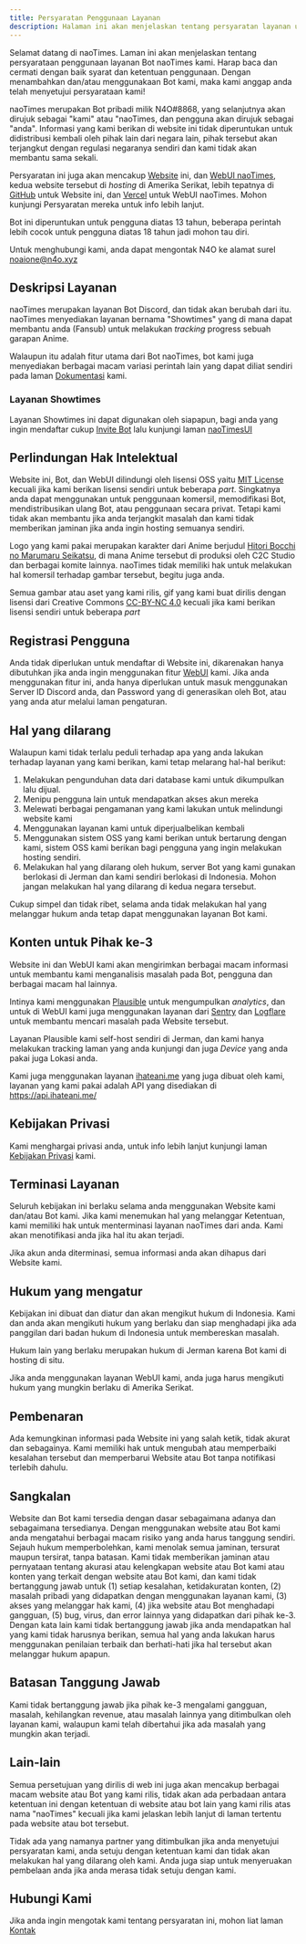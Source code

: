 ```yaml
---
title: Persyaratan Penggunaan Layanan
description: Halaman ini akan menjelaskan tentang persyaratan layanan untuk menggunakan Bot ini.
---
```


Selamat datang di naoTimes. Laman ini akan menjelaskan tentang persyarataan penggunaan layanan Bot naoTimes kami. Harap baca dan cermati dengan baik syarat dan ketentuan penggunaan. Dengan menambahkan dan/atau menggunakaan Bot kami, maka kami anggap anda telah menyetujui persyarataan kami!

naoTimes merupakan Bot pribadi milik N4O#8868, yang selanjutnya akan dirujuk sebagai "kami" atau "naoTimes, dan pengguna akan dirujuk sebagai "anda". Informasi yang kami berikan di website ini tidak diperuntukan untuk didistribusi kembali oleh pihak lain dari negara lain, pihak tersebut akan terjangkut dengan regulasi negaranya sendiri dan kami tidak akan membantu sama sekali.

Persyaratan ini juga akan mencakup [Website](#) ini, dan [WebUI naoTimes](https://panel.naoti.me), kedua website tersebut di *hosting* di Amerika Serikat, lebih tepatnya di [GitHub](https://docs.github.com/en/github/site-policy/github-terms-of-service) untuk Website ini, dan [Vercel](https://vercel.com/legal/terms) untuk WebUI naoTimes. Mohon kunjungi Persyaratan mereka untuk info lebih lanjut.

Bot ini diperuntukan untuk pengguna diatas 13 tahun, beberapa perintah lebih cocok untuk pengguna diatas 18 tahun jadi mohon tau diri.

Untuk menghubungi kami, anda dapat mengontak N4O ke alamat surel [noaione@n4o.xyz](mailto:naoione@n4o.xyz)

## Deskripsi Layanan

naoTimes merupakan layanan Bot Discord, dan tidak akan berubah dari itu. naoTimes menyediakan layanan bernama "Showtimes" yang di mana dapat membantu anda (Fansub) untuk melakukan *tracking* progress sebuah garapan Anime.

Walaupun itu adalah fitur utama dari Bot naoTimes, bot kami juga menyediakan berbagai macam variasi perintah lain yang dapat diliat sendiri pada laman [Dokumentasi](/docs/perintah) kami.

### Layanan Showtimes

Layanan Showtimes ini dapat digunakan oleh siapapun, bagi anda yang ingin mendaftar cukup [Invite Bot](/invite) lalu kunjungi laman [naoTimesUI](https://panel.naoti.me/registrasi)

## Perlindungan Hak Intelektual

Website ini, Bot, dan WebUI dilindungi oleh lisensi OSS yaitu [MIT License](https://opensource.org/licenses/MIT) kecuali jika kami berikan lisensi sendiri untuk beberapa *part*.
Singkatnya anda dapat menggunakan untuk penggunaan komersil, memodifikasi Bot, mendistribusikan ulang Bot, atau penggunaan secara privat. Tetapi kami tidak akan membantu jika anda terjangkit masalah dan kami tidak memberikan jaminan jika anda ingin hosting semuanya sendiri.

Logo yang kami pakai merupakan karakter dari Anime berjudul [Hitori Bocchi no Marumaru Seikatsu](https://en.wikipedia.org/wiki/Hitori_Bocchi_no_Marumaru_Seikatsu), di mana Anime tersebut di produksi oleh C2C Studio dan berbagai komite lainnya. naoTimes tidak memiliki hak untuk melakukan hal komersil terhadap gambar tersebut, begitu juga anda.

Semua gambar atau aset yang kami rilis, gif yang kami buat dirilis dengan lisensi dari Creative Commons [CC-BY-NC 4.0](https://creativecommons.org/licenses/by-nc/4.0/deed.id) kecuali jika kami berikan lisensi sendiri untuk beberapa *part*

## Registrasi Pengguna

Anda tidak diperlukan untuk mendaftar di Website ini, dikarenakan hanya dibutuhkan jika anda ingin menggunakan fitur [WebUI](https://panel.naoti.me) kami. Jika anda menggunakan fitur ini, anda hanya diperlukan untuk masuk menggunakan Server ID Discord anda, dan Password yang di generasikan oleh Bot, atau yang anda atur melalui laman pengaturan.

## Hal yang dilarang
Walaupun kami tidak terlalu peduli terhadap apa yang anda lakukan terhadap layanan yang kami berikan, kami tetap melarang hal-hal berikut:
1. Melakukan pengunduhan data dari database kami untuk dikumpulkan lalu dijual.
2. Menipu pengguna lain untuk mendapatkan akses akun mereka
3. Melewati berbagai pengamanan yang kami lakukan untuk melindungi website kami
4. Menggunakan layanan kami untuk diperjualbelikan kembali
5. Menggunakan sistem OSS yang kami berikan untuk bertarung dengan kami, sistem OSS kami berikan bagi pengguna yang ingin melakukan hosting sendiri.
6. Melakukan hal yang dilarang oleh hukum, server Bot yang kami gunakan berlokasi di Jerman dan kami sendiri berlokasi di Indonesia. Mohon jangan melakukan hal yang dilarang di kedua negara tersebut.

Cukup simpel dan tidak ribet, selama anda tidak melakukan hal yang melanggar hukum anda tetap dapat menggunakan layanan Bot kami.

## Konten untuk Pihak ke-3

Website ini dan WebUI kami akan mengirimkan berbagai macam informasi untuk membantu kami menganalisis masalah pada Bot, pengguna dan berbagai macam hal lainnya.

Intinya kami menggunakan [Plausible](https://plausible.io/) untuk mengumpulkan *analytics*, dan untuk di WebUI kami juga menggunakan layanan dari [Sentry](https://sentry.io/terms/) dan [Logflare](https://logflare.app/terms) untuk membantu mencari masalah pada Website tersebut.

Layanan Plausible kami self-host sendiri di Jerman, dan kami hanya melakukan tracking laman yang anda kunjungi dan juga *Device* yang anda pakai juga Lokasi anda.

Kami juga menggunakan layanan [ihateani.me](https://ihateani.me/) yang juga dibuat oleh kami, layanan yang kami pakai adalah API yang disediakan di https://api.ihateani.me/

## Kebijakan Privasi

Kami menghargai privasi anda, untuk info lebih lanjut kunjungi laman [Kebijakan Privasi](/privasi) kami.

## Terminasi Layanan

Seluruh kebijakan ini berlaku selama anda menggunakan Website kami dan/atau Bot kami. Jika kami menemukan hal yang melanggar Ketentuan, kami memiliki hak untuk menterminasi layanan naoTimes dari anda. Kami akan menotifikasi anda jika hal itu akan terjadi.

Jika akun anda diterminasi, semua informasi anda akan dihapus dari Website kami.

## Hukum yang mengatur
Kebijakan ini dibuat dan diatur dan akan mengikut hukum di Indonesia. Kami dan anda akan mengikuti hukum yang berlaku dan siap menghadapi jika ada panggilan dari badan hukum di Indonesia untuk membereskan masalah.

Hukum lain yang berlaku merupakan hukum di Jerman karena Bot kami di hosting di situ.

Jika anda menggunakan layanan WebUI kami, anda juga harus mengikuti hukum yang mungkin berlaku di Amerika Serikat.

## Pembenaran
Ada kemungkinan informasi pada Website ini yang salah ketik, tidak akurat dan sebagainya. Kami memiliki hak untuk mengubah atau memperbaiki kesalahan tersebut dan memperbarui Website atau Bot tanpa notifikasi terlebih dahulu.

## Sangkalan
Website dan Bot kami tersedia dengan dasar sebagaimana adanya dan sebagaimana tersedianya. Dengan menggunakan website atau Bot kami anda mengatahui berbagai macam risiko yang anda harus tanggung sendiri. Sejauh hukum memperbolehkan, kami menolak semua jaminan, tersurat maupun tersirat, tanpa batasan. Kami tidak memberikan jaminan atau pernyataan tentang akurasi atau kelengkapan website atau Bot kami atau konten yang terkait dengan website atau Bot kami, dan kami tidak bertanggung jawab untuk (1) setiap kesalahan, ketidakuratan konten, (2) masalah pribadi yang didapatkan dengan menggunakan layanan kami, (3) akses yang melanggar hak kami, (4) jika website atau Bot menghadapi gangguan, (5) bug, virus, dan error lainnya yang didapatkan dari pihak ke-3. Dengan kata lain kami tidak bertanggung jawab jika anda mendapatkan hal yang kami tidak harusnya berikan, semua hal yang anda lakukan harus menggunakan penilaian terbaik dan berhati-hati jika hal tersebut akan melanggar hukum apapun.

## Batasan Tanggung Jawab
Kami tidak bertanggung jawab jika pihak ke-3 mengalami gangguan, masalah, kehilangkan revenue, atau masalah lainnya yang ditimbulkan oleh layanan kami, walaupun kami telah dibertahui jika ada masalah yang mungkin akan terjadi.

## Lain-lain
Semua persetujuan yang dirilis di web ini juga akan mencakup berbagai macam website atau Bot yang kami rilis, tidak akan ada perbadaan antara ketentuan ini dengan ketentuan di website atau bot lain yang kami rilis atas nama "naoTimes" kecuali jika kami jelaskan lebih lanjut di laman tertentu pada website atau bot tersebut.

Tidak ada yang namanya partner yang ditimbulkan jika anda menyetujui persyaratan kami, anda setuju dengan ketentuan kami dan tidak akan melakukan hal yang dilarang oleh kami. Anda juga siap untuk menyeruakan pembelaan anda jika anda merasa tidak setuju dengan kami.

## Hubungi Kami

Jika anda ingin mengotak kami tentang persyaratan ini, mohon liat laman [Kontak](/kontak)
